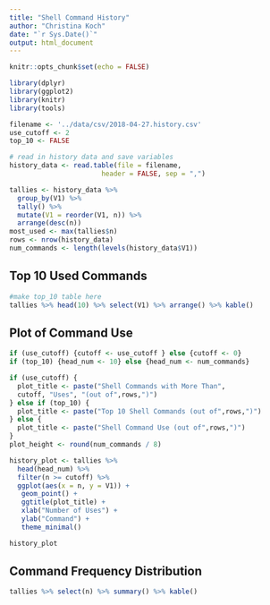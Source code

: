 ```yaml
---
title: "Shell Command History"
author: "Christina Koch"
date: "`r Sys.Date()`"
output: html_document
---
```


```r
knitr::opts_chunk$set(echo = FALSE)

library(dplyr)
library(ggplot2)
library(knitr)
library(tools)

filename <- '../data/csv/2018-04-27.history.csv'
use_cutoff <- 2
top_10 <- FALSE
```

```r
# read in history data and save variables
history_data <- read.table(file = filename,
                       header = FALSE, sep = ",")

tallies <- history_data %>%
  group_by(V1) %>%
  tally() %>%
  mutate(V1 = reorder(V1, n)) %>%
  arrange(desc(n))
most_used <- max(tallies$n)
rows <- nrow(history_data)
num_commands <- length(levels(history_data$V1))

```

## Top 10 Used Commands

```r
#make top_10 table here
tallies %>% head(10) %>% select(V1) %>% arrange() %>% kable()
```

## Plot of Command Use

```r
if (use_cutoff) {cutoff <- use_cutoff } else {cutoff <- 0}
if (top_10) {head_num <- 10} else {head_num <- num_commands}

if (use_cutoff) {
  plot_title <- paste("Shell Commands with More Than",
  cutoff, "Uses", "(out of",rows,")")
} else if (top_10) {
  plot_title <- paste("Top 10 Shell Commands (out of",rows,")")
} else {
  plot_title <- paste("Shell Command Use (out of",rows,")")
}
plot_height <- round(num_commands / 8)

history_plot <- tallies %>%
  head(head_num) %>%
  filter(n >= cutoff) %>%
  ggplot(aes(x = n, y = V1)) +
   geom_point() +
   ggtitle(plot_title) +
   xlab("Number of Uses") +
   ylab("Command") +
   theme_minimal()

history_plot
```

## Command Frequency Distribution
```r
tallies %>% select(n) %>% summary() %>% kable()
```